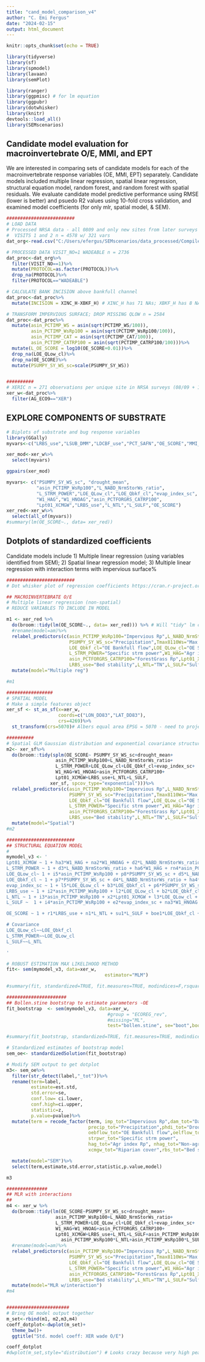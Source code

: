 ```yaml
---
title: "cand_model_comparison_v4"
author: "C. Emi Fergus"
date: "2024-02-15"
output: html_document
---
```


```r
knitr::opts_chunk$set(echo = TRUE)
```


```r
library(tidyverse)
library(sf)
library(spmodel)
library(lavaan)
library(semPlot)

library(ranger)
library(ggpmisc) # for lm equation
library(ggpubr)
library(dotwhisker)
library(knitr)
devtools::load_all()
library(SEMscenarios)
```

## Candidate model evaluation for macroinvertebrate O/E, MMI, and EPT 
We are interested in comparing sets of candidate models for each of the macroinvertebrate response variables (OE, MMI, EPT) separately. Candidate models included multiple linear regression, spatial linear regression, structural equation model, random forest, and random forest with spatial residuals. We evaluate candidate model predictive performance using RMSE (lower is better) and psuedo R2 values using 10-fold cross validation, and examined model coefficients (for only mlr, spatial model, & SEM).

```r
#########################
# LOAD DATA
# Processed NRSA data - all 0809 and only new sites from later surveys
#  VISITS 1 and 2 n = 4578 w/ 321 vars
dat_org<-read.csv("C:/Users/efergus/SEMscenarios/data_processed/Compiled/nrsa081318_nonresampled_VISIT_12.csv")

# PROCESSED DATA VISIT_NO=1 WADEABLE n = 2736
dat_proc<-dat_org%>%
  filter(VISIT_NO==1)%>%
  mutate(PROTOCOL=as.factor(PROTOCOL))%>%
  drop_na(PROTOCOL)%>%
  filter(PROTOCOL=="WADEABLE")

# CALCULATE BANK INCISION above bankfull channel
dat_proc<-dat_proc%>%
  mutate(INCISION = XINC_H-XBKF_H) # XINC_H has 71 NAs; XBKF_H has 8 NAs

# TRANSFORM IMPERVIOUS SURFACE; DROP MISSING QLOW n = 2584
dat_proc<-dat_proc%>%
  mutate(asin_PCTIMP_WS = asin(sqrt(PCTIMP_WS/100)),
         asin_PCTIMP_WsRp100 = asin(sqrt(PCTIMP_WsRp100/100)),
         asin_PCTIMP_CAT = asin(sqrt(PCTIMP_CAT/100)),
         asin_PCTIMP_CATRP100 = asin(sqrt(PCTIMP_CATRP100/100)))%>%
  mutate(L_OE_SCORE = log10(OE_SCORE+0.01))%>%
  drop_na(LOE_QLow_cl)%>%
  drop_na(OE_SCORE)%>%
  mutate(PSUMPY_SY_WS_sc=scale(PSUMPY_SY_WS))


##########
# XERIC n = 271 observations per unique site in NRSA surveys (08/09 + 13/14 + 18/19)
xer_w<-dat_proc%>%
  filter(AG_ECO9=="XER")

```

## EXPLORE COMPONENTS OF SUBSTRATE
```r
# Biplots of substrate and bug response variables
library(GGally)
myvars<-c("LRBS_use","LSUB_DMM","LDCBF_use","PCT_SAFN","OE_SCORE","MMI_BENT","EPT_RICH")

xer_mod<-xer_w%>%
  select(myvars)

ggpairs(xer_mod)
```


```r
myvars<- c("PSUMPY_SY_WS_sc", "drought_mean",
           "asin_PCTIMP_WsRp100","L_NABD_NrmStorWs_ratio",
           "L_STRM_POWER","LOE_QLow_cl","LOE_Qbkf_cl","evap_index_sc",
           "W1_HAG","W1_HNOAG","asin_PCTFORGRS_CATRP100",
           "Lpt01_XCMGW","LRBS_use","L_NTL","L_SULF","OE_SCORE")
xer_red<-xer_w%>%
  select(all_of(myvars))
#summary(lm(OE_SCORE~., data= xer_red))


```

## Dotplots of standardized coefficients
Candidate models include 1) Multiple linear regression (using variables identified from SEM); 2) Spatial linear regression model; 3) Multiple linear regression with interaction terms with impervious surface%
```r
#########################
# Dot whisker plot of regression coefficients https://cran.r-project.org/web/packages/dotwhisker/vignettes/dotwhisker-vignette.html

## MACROINVERTEBRATE O/E
# Multiple linear regression (non-spatial)
# REDUCE VARIABLES TO INCLUDE IN MODEL

m1 <- xer_red %>%
  do(broom::tidy(lm(OE_SCORE~., data= xer_red))) %>% # Will "tidy" lm coefficient output into a tibble
  #rename(model=am)%>%
  relabel_predictors(c(asin_PCTIMP_WsRp100="Impervious Rp",L_NABD_NrmStorWs_ratio="Dam",
                       PSUMPY_SY_WS_sc="Precipitation",Tmax8110Ws="Max Temp",drought_mean="Drought index",
                       LOE_Qbkf_cl="OE Bankfull flow",LOE_QLow_cl="OE Summer flow",evap_index_sc="Evaporation indicator",
                       L_STRM_POWER="Specific strm power",W1_HAG="Agr index Rp", W1_HNOAG="Non-agr index Rp",
                       asin_PCTFORGRS_CATRP100="ForestGrass Rp",Lpt01_XCMGW="Riparian cover",
                       LRBS_use="Bed stability",L_NTL="TN",L_SULF="Sulfate"))%>%
  mutate(model="Multiple reg")

#m1

#################
# SPATIAL MODEL
# Make a simple features object
xer_sf <- st_as_sf(x=xer_w,
                   coords=c("LON_DD83","LAT_DD83"),
                   crs=4269)%>%
  st_transform(crs=5070)# Albers equal area EPSG = 5070 - need to project to a coordinate system where x and y units are on same scale

##########
# Spatial GLM Gaussian distribution and exponential covariance structure
m2<- xer_sf%>%
  do(broom::tidy(splm(OE_SCORE~ PSUMPY_SY_WS_sc+drought_mean+
                  asin_PCTIMP_WsRp100+L_NABD_NrmStorWs_ratio+
                  L_STRM_POWER+LOE_QLow_cl+LOE_Qbkf_cl+evap_index_sc+
                  W1_HAG+W1_HNOAG+asin_PCTFORGRS_CATRP100+
                  Lpt01_XCMGW+LRBS_use+L_NTL+L_SULF,
                xer_sf, spcov_type="exponential")))%>%
  relabel_predictors(c(asin_PCTIMP_WsRp100="Impervious Rp",L_NABD_NrmStorWs_ratio="Dam",
                       PSUMPY_SY_WS_sc="Precipitation",Tmax8110Ws="Max Temp",drought_mean="Drought index",
                       LOE_Qbkf_cl="OE Bankfull flow",LOE_QLow_cl="OE Summer flow",evap_index_sc="Evaporation indicator",
                       L_STRM_POWER="Specific strm power",W1_HAG="Agr index Rp", W1_HNOAG="Non-agr index Rp",
                       asin_PCTFORGRS_CATRP100="ForestGrass Rp",Lpt01_XCMGW="Riparian cover",
                       LRBS_use="Bed stability",L_NTL="TN",L_SULF="Sulfate"))%>%
  mutate(model="Spatial")
#m2

#########################
## STRUCTURAL EQUATION MODEL
# 
mymodel_v3 <- '
Lpt01_XCMGW ~ 1 + ha3*W1_HAG + na2*W1_HNOAG + d2*L_NABD_NrmStorWs_ratio + sp3*L_STRM_POWER + p3*PSUMPY_SY_WS_sc
L_STRM_POWER ~ 1 + d3*L_NABD_NrmStorWs_ratio + ha6*W1_HAG + rn4*asin_PCTFORGRS_CATRP100
LOE_QLow_cl~ 1 + i5*asin_PCTIMP_WsRp100 + p8*PSUMPY_SY_WS_sc + d5*L_NABD_NrmStorWs_ratio + rn5*asin_PCTFORGRS_CATRP100 + ha5*W1_HAG + na4*W1_HNOAG
LOE_Qbkf_cl ~ 1 + p7*PSUMPY_SY_WS_sc + d4*L_NABD_NrmStorWs_ratio + ha4*W1_HAG + ph3*drought_mean
evap_index_sc ~ 1 + l5*LOE_QLow_cl + b3*LOE_Qbkf_cl + p6*PSUMPY_SY_WS_sc + d6*L_NABD_NrmStorWs_ratio + sp4*L_STRM_POWER
LRBS_use ~ 1 + i2*asin_PCTIMP_WsRp100 + l2*LOE_QLow_cl + b2*LOE_Qbkf_cl + ha2*W1_HAG + rn2*asin_PCTFORGRS_CATRP100 + p2*PSUMPY_SY_WS_sc + sp2*L_STRM_POWER
L_NTL ~ 1 + i3*asin_PCTIMP_WsRp100 + x2*Lpt01_XCMGW + l3*LOE_QLow_cl + p4*PSUMPY_SY_WS_sc
L_SULF ~  1 + i4*asin_PCTIMP_WsRp100 + e2*evap_index_sc + na3*W1_HNOAG + rn3*asin_PCTFORGRS_CATRP100 + l4*LOE_QLow_cl + p5*PSUMPY_SY_WS_sc + ph2*drought_mean

OE_SCORE ~ 1 + r1*LRBS_use + n1*L_NTL + su1*L_SULF + boe1*LOE_Qbkf_cl + d1*L_NABD_NrmStorWs_ratio + sp1*L_STRM_POWER

# Covariance
LOE_QLow_cl~~LOE_Qbkf_cl
L_STRM_POWER~~LOE_QLow_cl
L_SULF~~L_NTL

'

# ROBUST ESTIMATION MAX LIKELIHOOD METHOD
fit<- sem(mymodel_v3, data=xer_w,
                                    estimator="MLM")

#summary(fit, standardized=TRUE, fit.measures=TRUE, modindices=F,rsquare=TRUE)

######################
## Bollen.stine bootstrap to estimate parameters -OE
fit_bootstrap  <- sem(mymodel_v3, data=xer_w,
                                     #group = "ECOREG_rev",
                                     #missing="ML",
                                     test="bollen.stine", se="boot",bootstrap=1000)

#summary(fit_bootstrap, standardized=TRUE, fit.measures=TRUE, modindices=F,rsquare=TRUE)#, modindices=T, rsquare=TRUE) #

# Standardized estimates of bootstrap model
sem_oe<- standardizedSolution(fit_bootstrap)

# Modify SEM output to get dotplot
m3<- sem_oe%>%
  filter(str_detect(label,"_tot"))%>%
  rename(term=label,
         estimate=est.std,
         std.error=se,
         conf.low= ci.lower,
         conf.high=ci.upper,
         statistic=z,
         p.value=pvalue)%>%
  mutate(term = recode_factor(term, imp_tot="Impervious Rp",dam_tot="Dam",
                              precip_tot="Precipitation",phdi_tot="Drought index",
                              oebflow_tot="OE Bankfull flow",oelflow_tot="OE Summer flow",dexcess_tot="Evaporation indicator",
                              strpwr_tot="Specific strm power",
                              hag_tot="Agr index Rp", nhag_tot="Non-agr index Rp",rnat_tot="ForestGrass Rp",
                              xcmgw_tot="Riparian cover",rbs_tot="Bed stability", tn_tot="TN", sulf_tot="Sulfate"))%>%

  mutate(model="SEM")%>%
  select(term,estimate,std.error,statistic,p.value,model)

m3

###############
## MLR with interactions
##
m4 <- xer_w %>%
  do(broom::tidy(lm(OE_SCORE~PSUMPY_SY_WS_sc+drought_mean+
                  asin_PCTIMP_WsRp100+L_NABD_NrmStorWs_ratio+
                  L_STRM_POWER+LOE_QLow_cl+LOE_Qbkf_cl+evap_index_sc+
                  W1_HAG+W1_HNOAG+asin_PCTFORGRS_CATRP100+
                  Lpt01_XCMGW+LRBS_use+L_NTL+L_SULF+asin_PCTIMP_WsRp100*LOE_QLow_cl+
                    asin_PCTIMP_WsRp100*L_NTL+asin_PCTIMP_WsRp100*L_SULF, data= xer_w))) %>% # Will "tidy" lm coefficient output into a tibble
  #rename(model=am)%>%
  relabel_predictors(c(asin_PCTIMP_WsRp100="Impervious Rp",L_NABD_NrmStorWs_ratio="Dam",
                       PSUMPY_SY_WS_sc="Precipitation",Tmax8110Ws="Max Temp",drought_mean="Drought index",
                       LOE_Qbkf_cl="OE Bankfull flow",LOE_QLow_cl="OE Summer flow",evap_index_sc="Evaporation indicator",
                       L_STRM_POWER="Specific strm power",W1_HAG="Agr index Rp", W1_HNOAG="Non-agr index Rp",
                       asin_PCTFORGRS_CATRP100="ForestGrass Rp",Lpt01_XCMGW="Riparian cover",
                       LRBS_use="Bed stability",L_NTL="TN",L_SULF="Sulfate"))%>%
  mutate(model="MLR w/interaction")
#m4


#######################
# Bring OE model output together
m_set<-rbind(m1, m2,m3,m4)
coeff_dotplot<-dwplot(m_set)+
  theme_bw()+
  ggtitle("Std. model coeff: XER wade O/E")

coeff_dotplot
#dwplot(m_set,style="distribution") # Looks crazy because very high peaks for SEM


```

